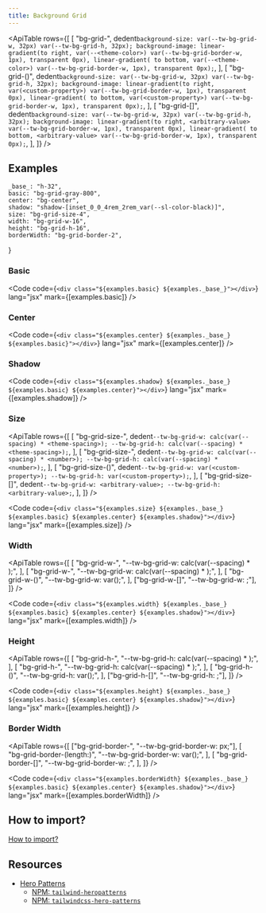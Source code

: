 ```yaml
---
title: Background Grid
---
```



<ApiTable
    rows={[
        [
            "bg-grid-<theme-color>",
            dedent`
                background-size: var(--tw-bg-grid-w, 32px) var(--tw-bg-grid-h, 32px);
                background-image: linear-gradient(to right, var(--<theme-color>) var(--tw-bg-grid-border-w, 1px), transparent 0px), linear-gradient( to bottom, var(--<theme-color>) var(--tw-bg-grid-border-w, 1px), transparent 0px);
            `,
        ],
        [
            "bg-grid-(<custom-property>)",
            dedent`
                background-size: var(--tw-bg-grid-w, 32px) var(--tw-bg-grid-h, 32px);
                background-image: linear-gradient(to right, var(<custom-property>) var(--tw-bg-grid-border-w, 1px), transparent 0px), linear-gradient( to bottom, var(<custom-property>) var(--tw-bg-grid-border-w, 1px), transparent 0px);
            `,
        ],
        [
            "bg-grid-[<arbitrary-value>]",
            dedent`
                background-size: var(--tw-bg-grid-w, 32px) var(--tw-bg-grid-h, 32px);
                background-image: linear-gradient(to right, <arbitrary-value> var(--tw-bg-grid-border-w, 1px), transparent 0px), linear-gradient( to bottom, <arbitrary-value> var(--tw-bg-grid-border-w, 1px), transparent 0px);
            `,
        ],
    ]}
/>

## Examples

    _base_: "h-32",
    basic: "bg-grid-gray-800",
    center: "bg-center",
    shadow: "shadow-[inset_0_0_4rem_2rem_var(--sl-color-black)]",
    size: "bg-grid-size-4",
    width: "bg-grid-w-16",
    height: "bg-grid-h-16",
    borderWidth: "bg-grid-border-2",
}

### Basic

<Preview useGrid={false}>
    <div class={`${examples.basic} ${examples._base_}`} />
</Preview>

<Code
    code={`<div class="${examples.basic} ${examples._base_}"></div>`}
    lang="jsx"
    mark={[examples.basic]}
/>

### Center

<Preview useGrid={false}>
    <div class={`${examples.center} ${examples._base_} ${examples.basic}`} />
</Preview>

<Code
    code={`<div class="${examples.center} ${examples._base_} ${examples.basic}"></div>`}
    lang="jsx"
    mark={[examples.center]}
/>

### Shadow

<Preview useGrid={false}>
    <div
        class={`${examples.shadow} ${examples._base_} ${examples.basic} ${examples.center}`}
    />
</Preview>

<Code
    code={`<div class="${examples.shadow} ${examples._base_} ${examples.basic} ${examples.center}"></div>`}
    lang="jsx"
    mark={[examples.shadow]}
/>

### Size

<ApiTable
    rows={[
        [
            "bg-grid-size-<theme-spacing>",
            dedent`
                --tw-bg-grid-w: calc(var(--spacing) * <theme-spacing>);
                --tw-bg-grid-h: calc(var(--spacing) * <theme-spacing>);
            `,
        ],
        [
            "bg-grid-size-<number>",
            dedent`
                --tw-bg-grid-w: calc(var(--spacing) * <number>);
                --tw-bg-grid-h: calc(var(--spacing) * <number>);
            `,
        ],
        [
            "bg-grid-size-(<custom-property>)",
            dedent`
                --tw-bg-grid-w: var(<custom-property>);
                --tw-bg-grid-h: var(<custom-property>);
            `,
        ],
        [
            "bg-grid-size-[<arbitrary-value>]",
            dedent`
                --tw-bg-grid-w: <arbitrary-value>;
                --tw-bg-grid-h: <arbitrary-value>;
            `,
        ],
    ]}
/>

<Preview useGrid={false}>
    <div
        class={`${examples.size} ${examples._base_} ${examples.basic} ${examples.center} ${examples.shadow}`}
    />
</Preview>

<Code
    code={`<div class="${examples.size} ${examples._base_} ${examples.basic} ${examples.center} ${examples.shadow}"></div>`}
    lang="jsx"
    mark={[examples.size]}
/>

### Width

<ApiTable
    rows={[
        [
            "bg-grid-w-<theme-spacing>",
            "--tw-bg-grid-w: calc(var(--spacing) * <theme-spacing>);",
        ],
        [
            "bg-grid-w-<number>",
            "--tw-bg-grid-w: calc(var(--spacing) * <number>);",
        ],
        [
            "bg-grid-w-(<custom-property>)",
            "--tw-bg-grid-w: var(<custom-property>);",
        ],
        ["bg-grid-w-[<arbitrary-value>]", "--tw-bg-grid-w: <arbitrary-value>;"],
    ]}
/>

<Preview useGrid={false}>
    <div
        class={`${examples.width} ${examples._base_} ${examples.basic} ${examples.center} ${examples.shadow}`}
    />
</Preview>

<Code
    code={`<div class="${examples.width} ${examples._base_} ${examples.basic} ${examples.center} ${examples.shadow}"></div>`}
    lang="jsx"
    mark={[examples.width]}
/>

### Height

<ApiTable
    rows={[
        [
            "bg-grid-h-<theme-spacing>",
            "--tw-bg-grid-h: calc(var(--spacing) * <theme-spacing>);",
        ],
        [
            "bg-grid-h-<number>",
            "--tw-bg-grid-h: calc(var(--spacing) * <number>);",
        ],
        [
            "bg-grid-h-(<custom-property>)",
            "--tw-bg-grid-h: var(<custom-property>);",
        ],
        ["bg-grid-h-[<arbitrary-value>]", "--tw-bg-grid-h: <arbitrary-value>;"],
    ]}
/>

<Preview useGrid={false}>
    <div
        class={`${examples.height} ${examples._base_} ${examples.basic} ${examples.center} ${examples.shadow}`}
    />
</Preview>

<Code
    code={`<div class="${examples.height} ${examples._base_} ${examples.basic} ${examples.center} ${examples.shadow}"></div>`}
    lang="jsx"
    mark={[examples.height]}
/>

### Border Width

<ApiTable
    rows={[
        ["bg-grid-border-<number>", "--tw-bg-grid-border-w: <number>px;"],
        [
            "bg-grid-border-(length:<custom-property>)",
            "--tw-bg-grid-border-w: var(<custom-property>);",
        ],
        [
            "bg-grid-border-[<arbitrary-value>]",
            "--tw-bg-grid-border-w: <arbitrary-value>;",
        ],
    ]}
/>

<Preview useGrid={false}>
    <div
        class={`${examples.borderWidth} ${examples._base_} ${examples.basic} ${examples.center} ${examples.shadow}`}
    />
</Preview>

<Code
    code={`<div class="${examples.borderWidth} ${examples._base_} ${examples.basic} ${examples.center} ${examples.shadow}"></div>`}
    lang="jsx"
    mark={[examples.borderWidth]}
/>

## How to import?

[How to import?](/#how-to-import)

## Resources

- [Hero Patterns](https://heropatterns.com)
    - [NPM: `tailwind-heropatterns`](https://www.npmjs.com/package/tailwind-heropatterns)
    - [NPM: `tailwindcss-hero-patterns`](https://www.npmjs.com/package/tailwindcss-hero-patterns)
